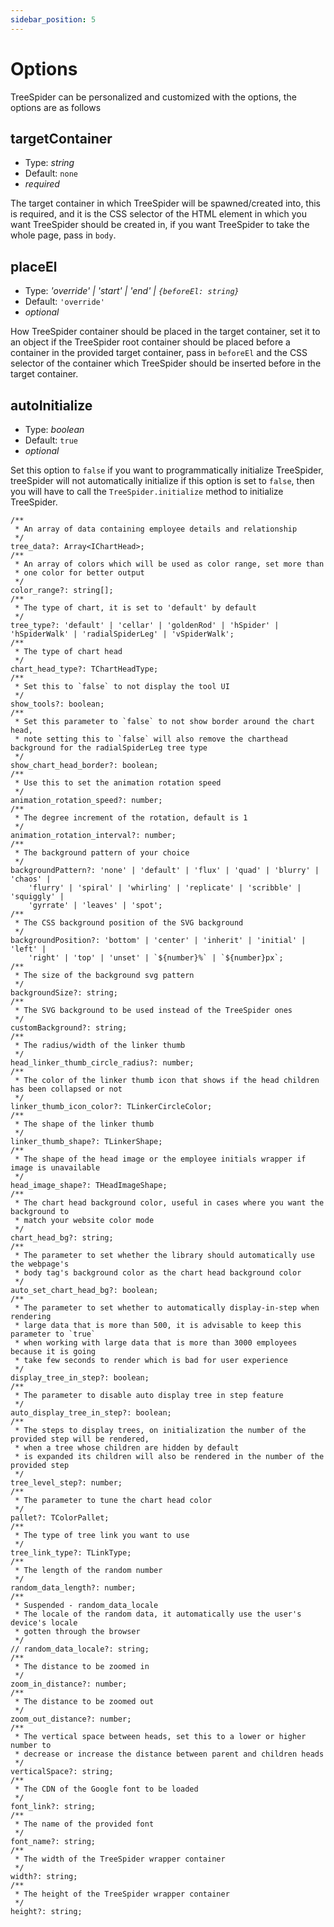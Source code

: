 ```yaml
---
sidebar_position: 5
---
```



# Options

TreeSpider can be personalized and customized with the options, the options are as follows

## targetContainer
  
- Type: *string*
- Default: `none`
- *required*
  
The target container in which TreeSpider will be spawned/created into, this is required, and it is the CSS selector of the HTML element in which you want TreeSpider should be created in, if you want TreeSpider to take the whole page, pass in `body`.

## placeEl
  
- Type: *'override' | 'start' | 'end' | `{beforeEl: string}`*
- Default: `'override'`
- *optional*
  
How TreeSpider container should be placed in the target container, set it to an object if the TreeSpider root container should be placed before a container in the provided target container, pass in `beforeEl` and the CSS selector of the container which TreeSpider should be inserted before in the target container.

## autoInitialize
  
- Type: *boolean*
- Default: `true`
- *optional*
  
Set this option to `false` if you want to programmatically initialize TreeSpider, treeSpider will not automatically initialize if this option is set to `false`, then you will have to call the `TreeSpider.initialize` method to initialize TreeSpider.

    /**
     * An array of data containing employee details and relationship
     */
    tree_data?: Array<IChartHead>;
    /**
     * An array of colors which will be used as color range, set more than 
     * one color for better output
     */
    color_range?: string[];
    /**
     * The type of chart, it is set to 'default' by default
     */
    tree_type?: 'default' | 'cellar' | 'goldenRod' | 'hSpider' | 'hSpiderWalk' | 'radialSpiderLeg' | 'vSpiderWalk';
    /**
     * The type of chart head
     */
    chart_head_type?: TChartHeadType;
    /**
     * Set this to `false` to not display the tool UI
     */
    show_tools?: boolean;
    /**
     * Set this parameter to `false` to not show border around the chart head, 
     * note setting this to `false` will also remove the charthead background for the radialSpiderLeg tree type
     */
    show_chart_head_border?: boolean;
    /**
     * Use this to set the animation rotation speed
     */
    animation_rotation_speed?: number;
    /**
     * The degree increment of the rotation, default is 1
     */
    animation_rotation_interval?: number;
    /**
     * The background pattern of your choice
     */
    backgroundPattern?: 'none' | 'default' | 'flux' | 'quad' | 'blurry' | 'chaos' | 
        'flurry' | 'spiral' | 'whirling' | 'replicate' | 'scribble' | 'squiggly' | 
        'gyrrate' | 'leaves' | 'spot';
    /**
     * The CSS background position of the SVG background
     */
    backgroundPosition?: 'bottom' | 'center' | 'inherit' | 'initial' | 'left' | 
        'right' | 'top' | 'unset' | `${number}%` | `${number}px`;
    /**
     * The size of the background svg pattern
     */
    backgroundSize?: string;
    /**
     * The SVG background to be used instead of the TreeSpider ones
     */
    customBackground?: string;
    /**
     * The radius/width of the linker thumb
     */
    head_linker_thumb_circle_radius?: number;
    /**
     * The color of the linker thumb icon that shows if the head children has been collapsed or not
     */
    linker_thumb_icon_color?: TLinkerCircleColor;
    /**
     * The shape of the linker thumb
     */
    linker_thumb_shape?: TLinkerShape;
    /**
     * The shape of the head image or the employee initials wrapper if image is unavailable
     */
    head_image_shape?: THeadImageShape;
    /**
     * The chart head background color, useful in cases where you want the background to 
     * match your website color mode
     */
    chart_head_bg?: string;
    /**
     * The parameter to set whether the library should automatically use the webpage's
     * body tag's background color as the chart head background color
     */
    auto_set_chart_head_bg?: boolean;
    /**
     * The parameter to set whether to automatically display-in-step when rendering 
     * large data that is more than 500, it is advisable to keep this parameter to `true`
     * when working with large data that is more than 3000 employees because it is going
     * take few seconds to render which is bad for user experience
     */
    display_tree_in_step?: boolean;
    /**
     * The parameter to disable auto display tree in step feature
     */
    auto_display_tree_in_step?: boolean;
    /**
     * The steps to display trees, on initialization the number of the provided step will be rendered, 
     * when a tree whose children are hidden by default
     * is expanded its children will also be rendered in the number of the provided step
     */
    tree_level_step?: number;
    /**
     * The parameter to tune the chart head color
     */
    pallet?: TColorPallet;
    /**
     * The type of tree link you want to use
     */
    tree_link_type?: TLinkType;
    /**
     * The length of the random number
     */
    random_data_length?: number;
    /**
     * Suspended - random_data_locale
     * The locale of the random data, it automatically use the user's device's locale 
     * gotten through the browser
     */
    // random_data_locale?: string;
    /**
     * The distance to be zoomed in
     */
    zoom_in_distance?: number;
    /**
     * The distance to be zoomed out
     */
    zoom_out_distance?: number;
    /**
     * The vertical space between heads, set this to a lower or higher number to
     * decrease or increase the distance between parent and children heads
     */
    verticalSpace?: string;
    /**
     * The CDN of the Google font to be loaded
     */
    font_link?: string;
    /**
     * The name of the provided font
     */
    font_name?: string;
    /**
     * The width of the TreeSpider wrapper container
     */
    width?: string;
    /**
     * The height of the TreeSpider wrapper container
     */
    height?: string;